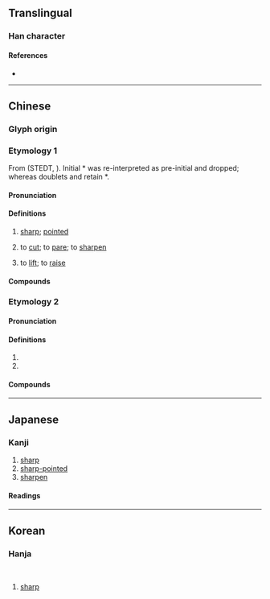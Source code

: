 {{character info}}
==Translingual==

===Han character===
{{Han char|rn=18|rad=刀|as=08|sn=10|four=92800|canj=FFLN|ids=⿰炎刂}}

====References====
* {{Han ref|kx=0141.320|dkj=02059|dj=0321.110|hdz=10346.010|uh=5261|ud=21089|bh=D0E6|bd=53478}}

----

==Chinese==
{{zh-forms}}

===Glyph origin===
{{Han etym}}

===Etymology 1===
From {{inh|zh|sit-pro|*s-rjam||sharp}} (STEDT, {{zh-ref|Schuessler, 2007}}). Initial *{{IPAfont|r-}} was re-interpreted as pre-initial and dropped; whereas doublets {{och-l|磏|tr=*r(i)am|whetstone}} and {{och-l|鐮|sickle}} retain *{{IPAfont|r-}}.

====Pronunciation====
{{zh-pron
|m=yǎn
|c=jim5
|mc=1
|oc=y,2
|cat=a,v
}}

====Definitions====
{{zh-hanzi}}

# {{lb|zh|archaic}} [[sharp]]; [[pointed]]
# {{lb|zh|archaic}} to [[cut]]; to [[pare]]; to [[sharpen]]
# {{lb|zh|archaic}} to [[lift]]; to [[raise]]

====Compounds====
{{zh-der|剡剡|剡注|剡移|剡薦|剡鋒|剡利|剡耜}}

===Etymology 2===

====Pronunciation====
{{zh-pron
|m=shàn
|c=sim6
|mc=2
|oc=n,1
|cat=pn
}}

====Definitions====
{{zh-hanzi}}

# {{zh-used|剡溪}}
# {{zh-used2|p}}

====Compounds====
{{zh-der|剡溪|剡牘}}

----

==Japanese==

===Kanji===
{{ja-kanji|grade=|rs=刀08}}

# [[sharp]]
# [[sharp-pointed]]
# [[sharpen]]

====Readings====
{{ja-readings|on=えん,せん,ぜん|kun=するどい,そるどくする,けずる}}

----

==Korean==

===Hanja===
{{ko-hanja|섬}}<br>{{ko-hanja|염}}

# [[sharp]]